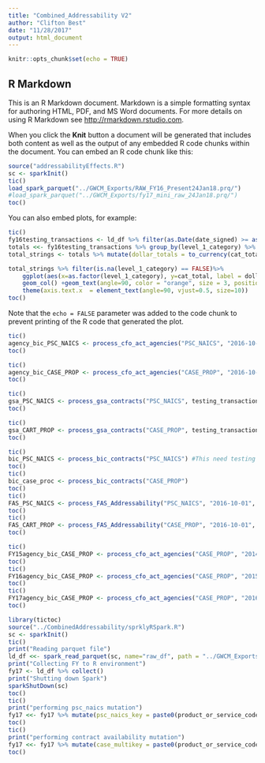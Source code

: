 ```yaml
---
title: "Combined_Addressability V2"
author: "Clifton Best"
date: "11/28/2017"
output: html_document
---
```


```r
knitr::opts_chunk$set(echo = TRUE)
```

## R Markdown

This is an R Markdown document. Markdown is a simple formatting syntax for authoring HTML, PDF, and MS Word documents. For more details on using R Markdown see <http://rmarkdown.rstudio.com>.

When you click the **Knit** button a document will be generated that includes both content as well as the output of any embedded R code chunks within the document. You can embed an R code chunk like this:

```r
source("addressabilityEffects.R")
sc <- sparkInit()
tic()
load_spark_parquet("../GWCM_Exports/RAW_FY16_Present24Jan18.prq/")
#load_spark_parquet("../GWCM_Exports/fy17_mini_raw_24Jan18.prq/")
toc()

```

You can also embed plots, for example:

```r
tic()
fy16testing_transactions <- ld_df %>% filter(as.Date(date_signed) >= as.Date("2015-10-01") & as.Date(date_signed) <= as.Date("2016-09-30"))  
totals <<- fy16testing_transactions %>% group_by(level_1_category) %>% summarise(cat_total = sum(dollars_obligated)) %>% collect()
total_strings <- totals %>% mutate(dollar_totals = to_currency(cat_total, currency_symbol = "$", symbol_first = TRUE, group_size = 3, group_delim = ",", decimal_size = 2,decimal_delim = ".")) %>% collect()                                                                                                     

total_strings %>% filter(is.na(level_1_category) == FALSE)%>%
    ggplot(aes(x=as.factor(level_1_category), y=cat_total, label = dollar_totals) ) + 
    geom_col() +geom_text(angle=90, color = "orange", size = 3, position = position_stack(vjust = 0.5))+
    theme(axis.text.x  = element_text(angle=90, vjust=0.5, size=10))
toc()
```

Note that the `echo = FALSE` parameter was added to the code chunk to prevent printing of the R code that generated the plot.
```r
tic()
agency_bic_PSC_NAICS <- process_cfo_act_agencies("PSC_NAICS", "2016-10-01", "2017-09-30")
toc()

tic()
agency_bic_CASE_PROP <- process_cfo_act_agencies("CASE_PROP", "2016-10-01", "2017-09-30")
toc()

tic()
gsa_PSC_NAICS <- process_gsa_contracts("PSC_NAICS", testing_transactions)
toc()

tic()
gsa_CART_PROP <- process_gsa_contracts("CASE_PROP", testing_transactions)
toc()

tic()
bic_PSC_NAICS <- process_bic_contracts("PSC_NAICS") #This need testing transactions parameter added. Default was FY16
toc()
tic()
bic_case_proc <- process_bic_contracts("CASE_PROP")
toc()
tic()
FAS_PSC_NAICS <- process_FAS_Addressability("PSC_NAICS", "2016-10-01", "2017-09-30")
toc()
tic()
FAS_CART_PROP <- process_FAS_Addressability("CASE_PROP", "2016-10-01", "2017-09-30")
toc()
```



```r
tic()
FY15agency_bic_CASE_PROP <- process_cfo_act_agencies("CASE_PROP", "2014-10-01", "2015-09-30")
toc()
tic()
FY16agency_bic_CASE_PROP <- process_cfo_act_agencies("CASE_PROP", "2015-10-01", "2016-09-30")
toc()
tic()
FY17agency_bic_CASE_PROP <- process_cfo_act_agencies("CASE_PROP", "2016-10-01", "2017-09-30")
toc()

```

```r
library(tictoc)
source("../CombinedAddressability/sprklyRSpark.R")
sc <- sparkInit()
tic()
print("Reading parquet file")
ld_df <<- spark_read_parquet(sc, name="raw_df", path = "../GWCM_Exports/fy17_mini_raw_24Jan18.prq/")
print("Collecting FY to R environment")
fy17 <- ld_df %>% collect()
print("Shutting down Spark")
sparkShutDown(sc)
toc()
tic()
print("performing psc_naics mutation")
fy17 <<- fy17 %>% mutate(psc_naics_key = paste0(product_or_service_code,"_",naics_code))
toc()
tic()
print("performing contract availability mutation")
fy17 <<- fy17 %>% mutate(case_multikey = paste0(product_or_service_code,"_",naics_code,"_", sbg_flag,"_", women_owned_flag,"_", veteran_owned_flag,"_", minority_owned_business_flag,"_", foreign_government, "_", co_bus_size_determination_code, "_", foreign_funding_desc, "_", firm8a_joint_venture, "_", dot_certified_disadv_bus, "_", sdb, "_", sdb_flag, "_", hubzone_flag, "_", sheltered_workshop_flag,"_", srdvob_flag, "_", other_minority_owned, "_", baob_flag, "_", aiob_flag, "_", naob_flag, "_", haob_flag, "_", saaob_flag, "_", emerging_small_business_flag, "_", wosb_flag, "_", edwosb_flag, "_", jvwosb_flag, "_", edjvwosb_flag))
toc()


```


